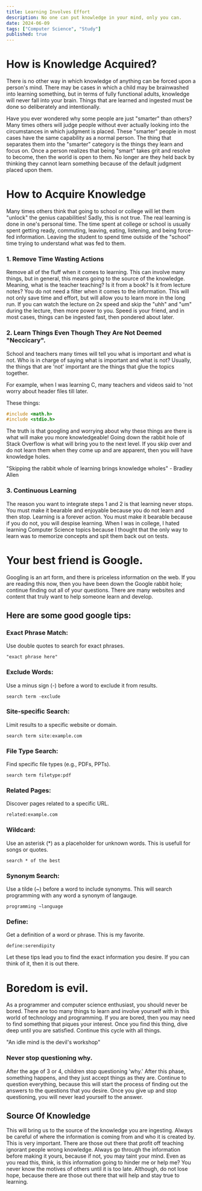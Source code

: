 ```yaml
---
title: Learning Involves Effort
description: No one can put knowledge in your mind, only you can.
date: 2024-06-09
tags: ["Computer Science", "Study"]
published: true
---
```


# How is Knowledge Acquired?
There is no other way in which knowledge of anything can be forced upon a person's mind. There may be cases in which a child may be brainwashed into learning something, but in terms of fully functional adults, knowledge will never fall into your brain. Things that are learned and ingested must be done so deliberately and intentionally.

Have you ever wondered why some people are just "smarter" than others? Many times others will judge people without ever actually looking into the circumstances in which judgment is placed. These "smarter" people in most cases have the same capability as a normal person. The thing that separates them into the "smarter" category is the things they learn and focus on. Once a person realizes that being "smart" takes grit and resolve to become, then the world is open to them. No longer are they held back by thinking they cannot learn something because of the default judgment placed upon them.

# How to Acquire Knowledge
Many times others think that going to school or college will let them "unlock" the genius capabilities! Sadly, this is not true. The real learning is done in one's personal time. The time spent at college or school is usually spent getting ready, commuting, leaving, eating, listening, and being force-fed information. Leaving the student to spend time outside of the "school" time trying to understand what was fed to them.

### 1. Remove Time Wasting Actions
Remove all of the fluff when it comes to learning. This can involve many things, but in general, this means going to the source of the knowledge. Meaning, what is the teacher teaching? Is it from a book? Is it from lecture notes? You do not need a filter when it comes to the information. This will not only save time and effort, but will allow you to learn more in the long run. If you can watch the lecture on 2x speed and skip the "uhh" and "um" during the lecture, then more power to you. Speed is your friend, and in most cases, things can be ingested fast, then pondered about later.

### 2. Learn Things Even Though They Are Not Deemed "Neccicary".

School and teachers many times will tell you what is important and what is not. Who is in charge of saying what is important and what is not? Usually, the things that are 'not' important are the things that glue the topics together.

For example, when I was learning C, many teachers and videos said to 'not worry about header files till later.

These things:
```C
#include <math.h> 
#include <stdio.h>
```

The truth is that googling and worrying about why these things are there is what will make you more knowledgeable! Going down the rabbit hole of Stack Overflow is what will bring you to the next level. If you skip over and do not learn them when they come up and are apparent, then you will have knowledge holes.

"Skipping the rabbit whole of learning brings knowledge wholes" - Bradley Allen

### 3. Continuous Learning

The reason you want to integrate steps 1 and 2 is that learning never stops. You must make it bearable and enjoyable because you do not learn and then stop. Learning is a forever action. You must make it bearable because if you do not, you will despise learning. When I was in college, I hated learning Computer Science topics because I thought that the only way to learn was to memorize concepts and spit them back out on tests.

# Your best friend is Google.

Googling is an art form, and there is priceless information on the web. If you are reading this now, then you have been down the Google rabbit hole; continue finding out all of your questions. There are many websites and content that truly want to help someone learn and develop.


## Here are some good google tips:

### Exact Phrase Match: 
Use double quotes to search for exact phrases.
```
"exact phrase here"
```
### Exclude Words: 
Use a minus sign (-) before a word to exclude it from results.
```
search term -exclude
```
### Site-specific Search: 
Limit results to a specific website or domain.
```
search term site:example.com
```
### File Type Search:
Find specific file types (e.g., PDFs, PPTs).
```
search term filetype:pdf
```
### Related Pages:
Discover pages related to a specific URL.
```
related:example.com
```
### Wildcard:
Use an asterisk (*) as a placeholder for unknown words. This is usefull for songs or quotes.
```
search * of the best
```

### Synonym Search:
Use a tilde (~) before a word to include synonyms. This will search programming with any word a synonym of langauge.
```
programming ~language
```

### Define: 
Get a definition of a word or phrase. This is my favorite.
```
define:serendipity
```

Let these tips lead you to find the exact information you desire. If you can think of it, then it is out there.


# Boredom is evil.

As a programmer and computer science enthusiast, you should never be bored. There are too many things to learn and involve yourself with in this world of technology and programming. If you are bored, then you may need to find something that piques your interest. Once you find this thing, dive deep until you are satisfied. Continue this cycle with all things.

"An idle mind is the devil's workshop"

### Never stop questioning why.

After the age of 3 or 4, children stop questioning 'why.' After this phase, something happens, and they just accept things as they are. Continue to question everything, because this will start the process of finding out the answers to the questions that you desire. Once you give up and stop questioning, you will never lead yourself to the answer.

## Source Of Knowledge

This will bring us to the source of the knowledge you are ingesting. Always be careful of where the information is coming from and who it is created by. This is very important. There are those out there that profit off teaching ignorant people wrong knowledge. Always go through the information before making it yours, because if not, you may taint your mind. Even as you read this, think, is this information going to hinder me or help me? You never know the motives of others until it is too late. Although, do not lose hope, because there are those out there that will help and stay true to learning.

